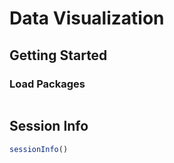 # Data Visualization {#sec-dataVisualization}

## Getting Started {#sec-dataVisualizationGettingStarted}

### Load Packages {#sec-dataVisualizationLoadPackages}

```r

```

::: {.content-visible when-format="html"}

## Session Info {#sec-dataVisualizationSessionInfo}

```r
sessionInfo()
```

:::
